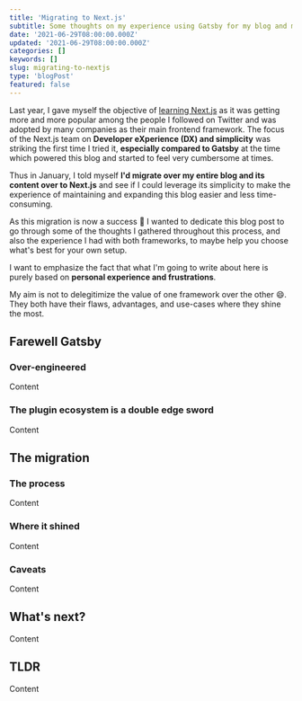 ```yaml
---
title: 'Migrating to Next.js'
subtitle: Some thoughts on my experience using Gatsby for my blog and migrating it to Next.js, and why this was the right call for me going forward.
date: '2021-06-29T08:00:00.000Z'
updated: '2021-06-29T08:00:00.000Z'
categories: []
keywords: []
slug: migrating-to-nextjs
type: 'blogPost'
featured: false
---
```


Last year, I gave myself the objective of [learning Next.js](https://blog.maximeheckel.com/posts/learning-in-public/) as it was getting more and more popular among the people I followed on Twitter and was adopted by many companies as their main frontend framework. The focus of the Next.js team on **Developer eXperience (DX) and simplicity** was striking the first time I tried it, **especially compared to Gatsby** at the time which powered this blog and started to feel very cumbersome at times.

Thus in January, I told myself **I'd migrate over my entire blog and its content over to Next.js** and see if I could leverage its simplicity to make the experience of maintaining and expanding this blog easier and less time-consuming.

As this migration is now a success 🎉 I wanted to dedicate this blog post to go through some of the thoughts I gathered throughout this process, and also the experience I had with both frameworks, to maybe help you choose what's best for your own setup.

<Callout variant="info">

I want to emphasize the fact that what I'm going to write about here is purely based on **personal experience and frustrations**.

My aim is not to delegitimize the value of one framework over the other 😄. They both have their flaws, advantages, and use-cases where they shine the most.

</Callout>

## Farewell Gatsby

### Over-engineered

Content

### The plugin ecosystem is a double edge sword

Content

## The migration

### The process

Content

### Where it shined

Content

### Caveats

Content

## What's next?

Content

## TLDR

Content
